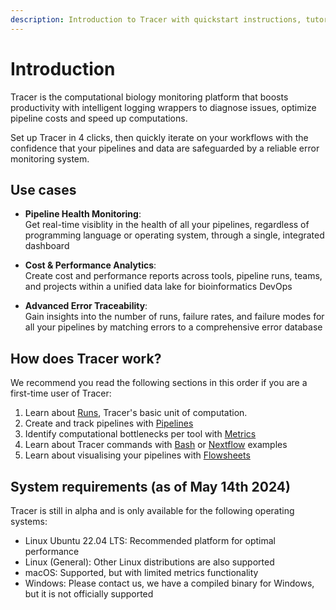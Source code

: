 ```yaml
---
description: Introduction to Tracer with quickstart instructions, tutorials, and more.
---
```



# Introduction

Tracer is the computational biology monitoring platform that boosts productivity with intelligent logging wrappers to diagnose issues, optimize pipeline costs and speed up computations.

Set up Tracer in 4 clicks, then quickly iterate on your workflows with the confidence that your pipelines and data are safeguarded by a reliable error monitoring system.

## Use cases

- **Pipeline Health Monitoring**: <br/>
  Get real-time visiblity in the health of all your pipelines, regardless of programming language or operating system, through a single, integrated dashboard

- **Cost & Performance Analytics**: <br/>Create cost and performance reports across tools, pipeline runs, teams, and projects within a unified data lake for bioinformatics DevOps

- **Advanced Error Traceability**: <br/>Gain insights into the number of runs, failure rates, and failure modes for all your pipelines by matching errors to a comprehensive error database

## How does Tracer work?

We recommend you read the following sections in this order if you are a first-time user of Tracer:

1. Learn about [Runs](/docs/pipelines-and-runs), Tracer's basic unit of computation.
2. Create and track pipelines with [Pipelines](/docs/pipelines-and-runs)
3. Identify computational bottlenecks per tool with [Metrics](/docs/pipelines-and-runs)
4. Learn about Tracer commands with [Bash](/docs/shell-bash.mdx) or [Nextflow](/docs/nextflow) examples
5. Learn about visualising your pipelines with [Flowsheets](/docs/pipelines-and-runs)

## System requirements (as of May 14th 2024)

Tracer is still in alpha and is only available for the following operating systems:

- Linux Ubuntu 22.04 LTS: Recommended platform for optimal performance
- Linux (General): Other Linux distributions are also supported
- macOS: Supported, but with limited metrics functionality
- Windows: Please contact us, we have a compiled binary for Windows, but it is not officially supported
